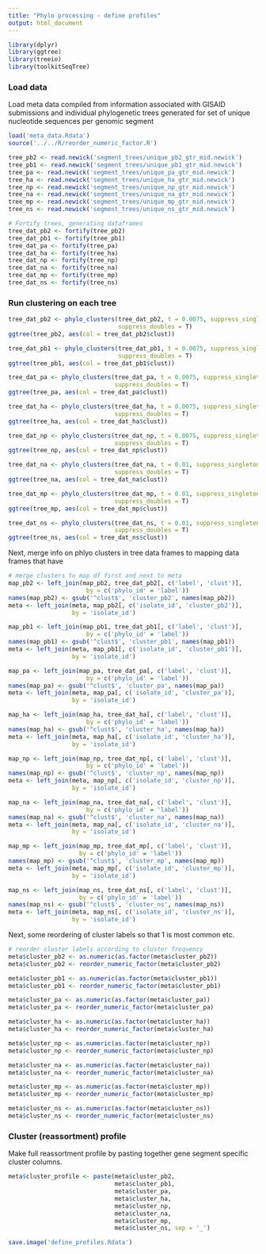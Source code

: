 ```yaml
---
title: "Phylo processing - define profiles"
output: html_document
---
```


```r
library(dplyr)
library(ggtree)
library(treeio)
library(toolkitSeqTree)
```


### Load data

Load meta data compiled from information associated with GISAID submissions and individual phylogenetic trees generated for set of unique nucleotide sequences per genomic segment

```r

load('meta_data.Rdata')
source('../../R/reorder_numeric_factor.R')

tree_pb2 <- read.newick('segment_trees/unique_pb2_gtr_mid.newick')
tree_pb1 <- read.newick('segment_trees/unique_pb1_gtr_mid.newick')
tree_pa <- read.newick('segment_trees/unique_pa_gtr_mid.newick')
tree_ha <- read.newick('segment_trees/unique_ha_gtr_mid.newick')
tree_np <- read.newick('segment_trees/unique_np_gtr_mid.newick')
tree_na <- read.newick('segment_trees/unique_na_gtr_mid.newick')
tree_mp <- read.newick('segment_trees/unique_mp_gtr_mid.newick')
tree_ns <- read.newick('segment_trees/unique_ns_gtr_mid.newick')
```


```r
# Fortify trees, generating dataframes
tree_dat_pb2 <- fortify(tree_pb2)
tree_dat_pb1 <- fortify(tree_pb1)
tree_dat_pa <- fortify(tree_pa)
tree_dat_ha <- fortify(tree_ha)
tree_dat_np <- fortify(tree_np)
tree_dat_na <- fortify(tree_na)
tree_dat_mp <- fortify(tree_mp)
tree_dat_ns <- fortify(tree_ns)

```

### Run clustering on each tree

```r
tree_dat_pb2 <- phylo_clusters(tree_dat_pb2, t = 0.0075, suppress_singletons = T,
                               suppress_doubles = T)
ggtree(tree_pb2, aes(col = tree_dat_pb2$clust))

tree_dat_pb1 <- phylo_clusters(tree_dat_pb1, t = 0.0075, suppress_singletons = T,
                               suppress_doubles = T)
ggtree(tree_pb1, aes(col = tree_dat_pb1$clust))

tree_dat_pa <- phylo_clusters(tree_dat_pa, t = 0.0075, suppress_singletons = T,
                              suppress_doubles = T)
ggtree(tree_pa, aes(col = tree_dat_pa$clust))

tree_dat_ha <- phylo_clusters(tree_dat_ha, t = 0.0075, suppress_singletons = T,
                              suppress_doubles = T)
ggtree(tree_ha, aes(col = tree_dat_ha$clust))

tree_dat_np <- phylo_clusters(tree_dat_np, t = 0.0075, suppress_singletons = T,
                              suppress_doubles = T)
ggtree(tree_np, aes(col = tree_dat_np$clust))

tree_dat_na <- phylo_clusters(tree_dat_na, t = 0.01, suppress_singletons = T,
                              suppress_doubles = T)
ggtree(tree_na, aes(col = tree_dat_na$clust))

tree_dat_mp <- phylo_clusters(tree_dat_mp, t = 0.01, suppress_singletons = T,
                              suppress_doubles = T)
ggtree(tree_mp, aes(col = tree_dat_mp$clust))

tree_dat_ns <- phylo_clusters(tree_dat_ns, t = 0.01, suppress_singletons = T,
                              suppress_doubles = T)
ggtree(tree_ns, aes(col = tree_dat_ns$clust))

```

Next, merge info on phlyo clusters in tree data frames to mapping data frames that have 

```r
# merge clusters to map df first and next to meta
map_pb2 <- left_join(map_pb2, tree_dat_pb2[, c('label', 'clust')],
                      by = c('phylo_id' = 'label'))
names(map_pb2) <- gsub('^clust$', 'cluster_pb2', names(map_pb2))
meta <- left_join(meta, map_pb2[, c('isolate_id', 'cluster_pb2')],
                  by = 'isolate_id')

map_pb1 <- left_join(map_pb1, tree_dat_pb1[, c('label', 'clust')],
                      by = c('phylo_id' = 'label'))
names(map_pb1) <- gsub('^clust$', 'cluster_pb1', names(map_pb1))
meta <- left_join(meta, map_pb1[, c('isolate_id', 'cluster_pb1')],
                  by = 'isolate_id')

map_pa <- left_join(map_pa, tree_dat_pa[, c('label', 'clust')],
                      by = c('phylo_id' = 'label'))
names(map_pa) <- gsub('^clust$', 'cluster_pa', names(map_pa))
meta <- left_join(meta, map_pa[, c('isolate_id', 'cluster_pa')],
                  by = 'isolate_id')

map_ha <- left_join(map_ha, tree_dat_ha[, c('label', 'clust')],
                      by = c('phylo_id' = 'label'))
names(map_ha) <- gsub('^clust$', 'cluster_ha', names(map_ha))
meta <- left_join(meta, map_ha[, c('isolate_id', 'cluster_ha')],
                  by = 'isolate_id')

map_np <- left_join(map_np, tree_dat_np[, c('label', 'clust')],
                      by = c('phylo_id' = 'label'))
names(map_np) <- gsub('^clust$', 'cluster_np', names(map_np))
meta <- left_join(meta, map_np[, c('isolate_id', 'cluster_np')],
                  by = 'isolate_id')

map_na <- left_join(map_na, tree_dat_na[, c('label', 'clust')],
                      by = c('phylo_id' = 'label'))
names(map_na) <- gsub('^clust$', 'cluster_na', names(map_na))
meta <- left_join(meta, map_na[, c('isolate_id', 'cluster_na')],
                  by = 'isolate_id')

map_mp <- left_join(map_mp, tree_dat_mp[, c('label', 'clust')],
                    by = c('phylo_id' = 'label'))
names(map_mp) <- gsub('^clust$', 'cluster_mp', names(map_mp))
meta <- left_join(meta, map_mp[, c('isolate_id', 'cluster_mp')],
                  by = 'isolate_id')

map_ns <- left_join(map_ns, tree_dat_ns[, c('label', 'clust')],
                    by = c('phylo_id' = 'label'))
names(map_ns) <- gsub('^clust$', 'cluster_ns', names(map_ns))
meta <- left_join(meta, map_ns[, c('isolate_id', 'cluster_ns')],
                  by = 'isolate_id')

```

Next, some reordering of cluster labels so that 1 is most common etc.

```r
# reorder cluster labels according to cluster frequency
meta$cluster_pb2 <- as.numeric(as.factor(meta$cluster_pb2))
meta$cluster_pb2 <- reorder_numeric_factor(meta$cluster_pb2)

meta$cluster_pb1 <- as.numeric(as.factor(meta$cluster_pb1))
meta$cluster_pb1 <- reorder_numeric_factor(meta$cluster_pb1)

meta$cluster_pa <- as.numeric(as.factor(meta$cluster_pa))
meta$cluster_pa <- reorder_numeric_factor(meta$cluster_pa)

meta$cluster_ha <- as.numeric(as.factor(meta$cluster_ha))
meta$cluster_ha <- reorder_numeric_factor(meta$cluster_ha)

meta$cluster_np <- as.numeric(as.factor(meta$cluster_np))
meta$cluster_np <- reorder_numeric_factor(meta$cluster_np)

meta$cluster_na <- as.numeric(as.factor(meta$cluster_na))
meta$cluster_na <- reorder_numeric_factor(meta$cluster_na)

meta$cluster_mp <- as.numeric(as.factor(meta$cluster_mp))
meta$cluster_mp <- reorder_numeric_factor(meta$cluster_mp)

meta$cluster_ns <- as.numeric(as.factor(meta$cluster_ns))
meta$cluster_ns <- reorder_numeric_factor(meta$cluster_ns)

```

### Cluster (reassortment) profile

Make full reassortment profile by pasting together gene segment specific cluster columns.

```r
meta$cluster_profile <- paste(meta$cluster_pb2,
                              meta$cluster_pb1,
                              meta$cluster_pa,
                              meta$cluster_ha,
                              meta$cluster_np,
                              meta$cluster_na,
                              meta$cluster_mp,
                              meta$cluster_ns, sep = '_')

```

```r
save.image('define_profiles.Rdata')
```

